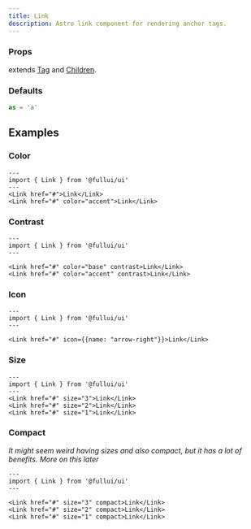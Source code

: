 ```yaml
---
title: Link
description: Astro link component for rendering anchor tags.
---
```


### Props
extends [Tag](/components/tag) and [Children](/components/children).

### Defaults
```ts
as = 'a'
```

## Examples

### Color
```astro live
---
import { Link } from '@fullui/ui'
---
<Link href="#">Link</Link>
<Link href="#" color="accent">Link</Link>
```

### Contrast
```astro live
---
import { Link } from '@fullui/ui'
---

<Link href="#" color="base" contrast>Link</Link>
<Link href="#" color="accent" contrast>Link</Link>
```

### Icon
```astro live
---
import { Link } from '@fullui/ui'
---

<Link href="#" icon={{name: "arrow-right"}}>Link</Link>
```

### Size
```astro live
---
import { Link } from '@fullui/ui'
---
<Link href="#" size="3">Link</Link>
<Link href="#" size="2">Link</Link>
<Link href="#" size="1">Link</Link>
```

### Compact
*It might seem weird having sizes and also compact, but it has a lot of benefits. More on this later*
```astro live
---
import { Link } from '@fullui/ui'
---

<Link href="#" size="3" compact>Link</Link>
<Link href="#" size="2" compact>Link</Link>
<Link href="#" size="1" compact>Link</Link>
```
